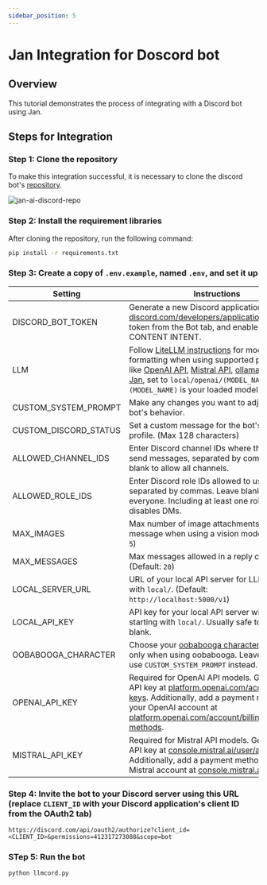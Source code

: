 ```yaml
---
sidebar_position: 5
---
```



# Jan Integration for Doscord bot

## Overview

This tutorial demonstrates the process of integrating with a Discord bot using Jan.

## Steps for Integration

### Step 1: Clone the repository

To make this integration successful, it is necessary to clone the discord bot's [repository](https://github.com/jakobdylanc/discord-llm-chatbot).

<div class="text--center"> 
    <img src={discord_repo} width={600} alt="jan-ai-discord-repo" />
</div>

### Step 2: Install the requirement libraries

After cloning the repository, run the following command:

```sh
pip install -r requirements.txt
```

### Step 3: Create a copy of `.env.example`, named `.env`, and set it up

| Setting |	Instructions |
| ------- | ------------ |
| DISCORD_BOT_TOKEN | Generate a new Discord application at [discord.com/developers/applications](https://discord.com/developers/applications), obtain a token from the Bot tab, and enable MESSAGE CONTENT INTENT. |
| LLM | Follow [LiteLLM instructions](https://github.com/BerriAI/litellm?tab=readme-ov-file#supported-providers-docs) for model name formatting when using supported providers like [OpenAI API](https://docs.litellm.ai/docs/providers/openai), [Mistral API](https://docs.litellm.ai/docs/providers/mistral), [ollama](https://docs.litellm.ai/docs/providers/ollama), etc. For [Jan](https://jan.ai/), set to `local/openai/(MODEL_NAME)`, where `(MODEL_NAME)` is your loaded model's name. |
| CUSTOM_SYSTEM_PROMPT | Make any changes you want to adjust the bot's behavior. |
| CUSTOM_DISCORD_STATUS | Set a custom message for the bot's Discord profile. (Max 128 characters) | 
| ALLOWED_CHANNEL_IDS | Enter Discord channel IDs where the bot can send messages, separated by commas. Leave blank to allow all channels. |
| ALLOWED_ROLE_IDS | Enter Discord role IDs allowed to use the bot, separated by commas. Leave blank to allow everyone. Including at least one role also disables DMs. |
| MAX_IMAGES | Max number of image attachments allowed per message when using a vision model. (Default: `5`) |
| MAX_MESSAGES | Max messages allowed in a reply chain. (Default: `20`) |
| LOCAL_SERVER_URL | URL of your local API server for LLMs starting with `local/`. (Default: `http://localhost:5000/v1`) |
| LOCAL_API_KEY | API key for your local API server with LLMs starting with `local/`. Usually safe to leave blank. |
| OOBABOOGA_CHARACTER | Choose your [oobabooga character](https://github.com/oobabooga/text-generation-webui/wiki/03-%E2%80%90-Parameters-Tab#character), applicable only when using oobabooga. Leave blank to use `CUSTOM_SYSTEM_PROMPT` instead. | 
| OPENAI_API_KEY | Required for OpenAI API models. Generate an API key at [platform.openai.com/account/api-keys](https://platform.openai.com/account/api-keys). Additionally, add a payment method to your OpenAI account at [platform.openai.com/account/billing/payment-methods](https://platform.openai.com/account/billing/payment-methods). |
| MISTRAL_API_KEY | Required for Mistral API models. Generate an API key at [console.mistral.ai/user/api-keys](https://console.mistral.ai/user/api-keys). Additionally, add a payment method to your Mistral account at [console.mistral.ai/billing](https://console.mistral.ai/billing). |

### Step 4: Invite the bot to your Discord server using this URL (replace `CLIENT_ID` with your Discord application's client ID from the OAuth2 tab)

```
https://discord.com/api/oauth2/authorize?client_id=<CLIENT_ID>&permissions=412317273088&scope=bot
```

### STep 5: Run the bot

```sh
python llmcord.py
```
